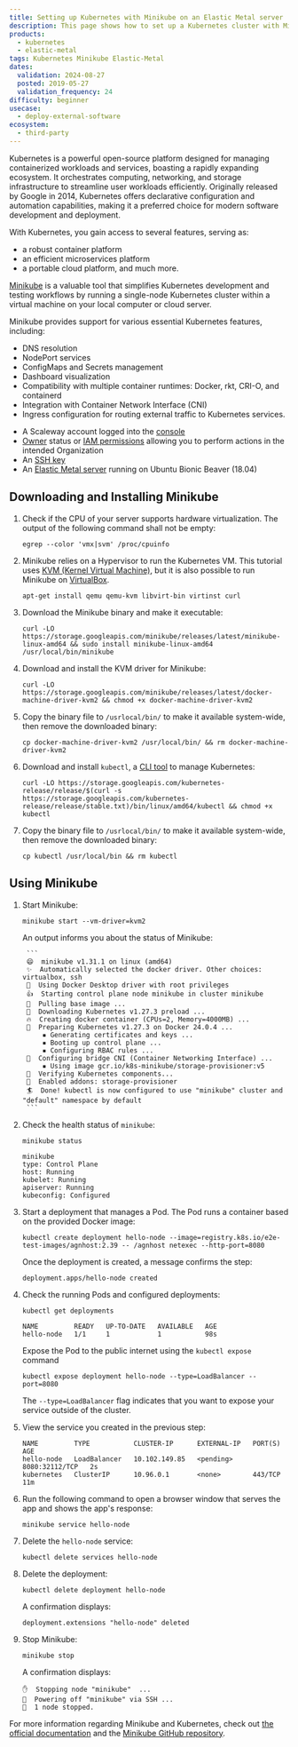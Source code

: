 ```yaml
---
title: Setting up Kubernetes with Minikube on an Elastic Metal server
description: This page shows how to set up a Kubernetes cluster with Minikube on a Scaleway Elastic Metal server
products:
  - kubernetes
  - elastic-metal
tags: Kubernetes Minikube Elastic-Metal
dates:
  validation: 2024-08-27
  posted: 2019-05-27
  validation_frequency: 24
difficulty: beginner
usecase:
  - deploy-external-software
ecosystem:
  - third-party
---
```



Kubernetes is a powerful open-source platform designed for managing containerized workloads and services, boasting a rapidly expanding ecosystem. It orchestrates computing, networking, and storage infrastructure to streamline user workloads efficiently. Originally released by Google in 2014, Kubernetes offers declarative configuration and automation capabilities, making it a preferred choice for modern software development and deployment.

With Kubernetes, you gain access to several features, serving as:

- a robust container platform
- an efficient microservices platform
- a portable cloud platform, and much more.

[Minikube](https://github.com/kubernetes/minikube) is a valuable tool that simplifies Kubernetes development and testing workflows by running a single-node Kubernetes cluster within a virtual machine on your local computer or cloud server.

Minikube provides support for various essential Kubernetes features, including:

- DNS resolution
- NodePort services
- ConfigMaps and Secrets management
- Dashboard visualization
- Compatibility with multiple container runtimes: Docker, rkt, CRI-O, and containerd
- Integration with Container Network Interface (CNI)
- Ingress configuration for routing external traffic to Kubernetes services.


<Requirements />

- A Scaleway account logged into the [console](https://console.scaleway.com)
- [Owner](/iam/concepts/#owner) status or [IAM permissions](/iam/concepts/#permission) allowing you to perform actions in the intended Organization
- An [SSH key](/organizations-and-projects/how-to/create-ssh-key/)
- An [Elastic Metal server](/elastic-metal/how-to/create-server/) running on Ubuntu Bionic Beaver (18.04)

## Downloading and Installing Minikube

1. Check if the CPU of your server supports hardware virtualization. The output of the following command shall not be empty:
	```
	egrep --color 'vmx|svm' /proc/cpuinfo
	```
2. Minikube relies on a Hypervisor to run the Kubernetes VM. This tutorial uses [KVM (Kernel Virtual Machine)](https://www.linux-kvm.org/page/Main_Page), but it is also possible to run Minikube on [VirtualBox](https://www.virtualbox.org/).
	```
	apt-get install qemu qemu-kvm libvirt-bin virtinst curl
	```
3. Download the Minikube binary and make it executable:
	```
	curl -LO https://storage.googleapis.com/minikube/releases/latest/minikube-linux-amd64 && sudo install minikube-linux-amd64 /usr/local/bin/minikube
	```
4. Download and install the KVM driver for Minikube:
	```
	curl -LO https://storage.googleapis.com/minikube/releases/latest/docker-machine-driver-kvm2 && chmod +x docker-machine-driver-kvm2
	```
5. Copy the binary file to `/usrlocal/bin/` to make it available system-wide, then remove the downloaded binary:
	```
	cp docker-machine-driver-kvm2 /usr/local/bin/ && rm docker-machine-driver-kvm2
	```
6. Download and install `kubectl`, a [CLI tool](https://kubernetes.io/docs/reference/kubectl/overview/) to manage Kubernetes:
	```
	curl -LO https://storage.googleapis.com/kubernetes-release/release/$(curl -s https://storage.googleapis.com/kubernetes-release/release/stable.txt)/bin/linux/amd64/kubectl && chmod +x kubectl
	```
7. Copy the binary file to `/usrlocal/bin/` to make it available system-wide, then remove the downloaded binary:
	```
	cp kubectl /usr/local/bin && rm kubectl
	```

## Using Minikube

1. Start Minikube:
	```
	minikube start --vm-driver=kvm2
	```

	An output informs you about the status of Minikube:

		```
		😄  minikube v1.31.1 on linux (amd64)
		✨  Automatically selected the docker driver. Other choices: virtualbox, ssh
		📌  Using Docker Desktop driver with root privileges
		👍  Starting control plane node minikube in cluster minikube
		🚜  Pulling base image ...
		💾  Downloading Kubernetes v1.27.3 preload ...
		🔥  Creating docker container (CPUs=2, Memory=4000MB) ...
		🐳  Preparing Kubernetes v1.27.3 on Docker 24.0.4 ...
			▪ Generating certificates and keys ...
			▪ Booting up control plane ...
			▪ Configuring RBAC rules ...
		🔗  Configuring bridge CNI (Container Networking Interface) ...
			▪ Using image gcr.io/k8s-minikube/storage-provisioner:v5
		🔎  Verifying Kubernetes components...
		🌟  Enabled addons: storage-provisioner
		🏄  Done! kubectl is now configured to use "minikube" cluster and "default" namespace by default
		```
2. Check the health status of `minikube`:
	```
	minikube status
	```

	```
	minikube
	type: Control Plane
	host: Running
	kubelet: Running
	apiserver: Running
	kubeconfig: Configured
	```
3. Start a deployment that manages a Pod. The Pod runs a container based on the provided Docker image:
	```
	kubectl create deployment hello-node --image=registry.k8s.io/e2e-test-images/agnhost:2.39 -- /agnhost netexec --http-port=8080

	```

	Once the deployment is created, a message confirms the step:

	```
	deployment.apps/hello-node created
	```
4. Check the running Pods and configured deployments:

	```
	kubectl get deployments
	```

	```
	NAME         READY   UP-TO-DATE   AVAILABLE   AGE
	hello-node   1/1     1            1           98s
	```

	Expose the Pod to the public internet using the `kubectl expose` command
	```
	kubectl expose deployment hello-node --type=LoadBalancer --port=8080
	```
	The `--type=LoadBalancer` flag indicates that you want to expose your service outside of the cluster.
5. View the service you created in the previous step:
	```
	NAME         TYPE           CLUSTER-IP      EXTERNAL-IP   PORT(S)          AGE
	hello-node   LoadBalancer   10.102.149.85   <pending>     8080:32112/TCP   2s
	kubernetes   ClusterIP      10.96.0.1       <none>        443/TCP          11m
	```
6. Run the following command to open a browser window that serves the app and shows the app's response:
	```
	minikube service hello-node
	```
7. Delete the `hello-node` service:
	```
	kubectl delete services hello-node
	```
8. Delete the deployment:
	```
	kubectl delete deployment hello-node
	```

	A confirmation displays:

	```
	deployment.extensions "hello-node" deleted
	```
9. Stop Minikube:
	```
	minikube stop
	```

	A confirmation displays:

	```
	✋  Stopping node "minikube"  ...
	🛑  Powering off "minikube" via SSH ...
	🛑  1 node stopped.
	```

For more information regarding Minikube and Kubernetes, check out [the official documentation](https://kubernetes.io/docs) and the [Minikube GitHub repository](https://github.com/kubernetes/minikube).